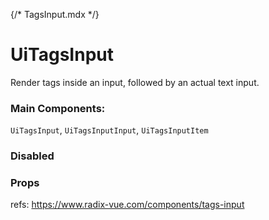 {/* TagsInput.mdx */}


<Meta of={TagsInputStories} name="Docs" />

# UiTagsInput

Render tags inside an input, followed by an actual text input.

### Main Components:

`UiTagsInput`, `UiTagsInputInput`, `UiTagsInputItem`

<Canvas of={TagsInputStories.DefaultTagsInput} />

### Disabled

<Canvas of={TagsInputStories.DisabledTagsInput} />

### Props

refs: https://www.radix-vue.com/components/tags-input
